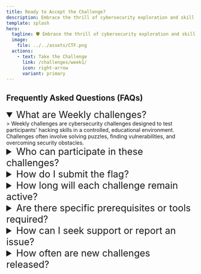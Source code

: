 ```yaml
---
title: Ready to Accept the Challenge?
description: Embrace the thrill of cybersecurity exploration and skill refinement with our Weekly CTF Challenges!
template: splash
hero:
  tagline: 🛡️ Embrace the thrill of cybersecurity exploration and skill refinement with our Weekly CTF Challenges! 🚀
  image:
    file: ../../assets/CTF.png
  actions:
    - text: Take the Challenge
      link: /challenges/week1/
      icon: right-arrow
      variant: primary
---
```


## Frequently Asked Questions (FAQs)
<details open>
  <summary style="font-size: 25px">What are Weekly challenges?</summary>
> Weekly challenges are cybersecurity challenges designed to test participants' hacking skills in a controlled, educational environment. Challenges often involve solving puzzles, finding vulnerabilities, and overcoming security obstacles.
</details>

<details>
  <summary style="font-size: 25px">Who can participate in these challenges?</summary>
> Our challenges are open to anyone passionate about cybersecurity! Whether you're a seasoned professional, a curious beginner, or an enthusiast eager to learn, our challenges cater to diverse skill levels.
</details>

<details>
  <summary style="font-size: 25px">How do I submit the flag?</summary>
> - **Join our Discord Server:** Head over to our Discord server and navigate to the designated "submit-flag" channel.
> - **Submit Your Flag:** Use the command `/submit-flag flag{your_flag}` in the channel. Replace `flag{your_flag}` with the flag code you've obtained during the challenge.
> - **Bot Confirmation:** Our Discord bot will automatically verify the flag you've submitted. It will promptly respond, confirming if your submitted flag is correct or incorrect.

> By following these steps, you can efficiently submit your flags and receive immediate feedback from our Discord bot regarding the accuracy of your submission.
</details>

<details>
  <summary style="font-size: 25px">How long will each challenge remain active?</summary>
> The challenge will be active for a duration of one week. Once this period concludes, the challenge will retire, making way for a new and exciting challenge to take its place.
</details>

<details>
  <summary style="font-size: 25px">Are there specific prerequisites or tools required?</summary>
> No specific prerequisites are mandatory. Basic knowledge of cybersecurity concepts may be helpful, and as for tools, we may recommend certain resources, but participation primarily relies on your problem-solving abilities and willingness to learn.
</details>

<details>
  <summary style="font-size: 25px">How can I seek support or report an issue?</summary>
> If you encounter any issues, have queries, or need assistance, please reach out to us using our discord server. We're here to help.
</details>

<details>
  <summary style="font-size: 25px">How often are new challenges released?</summary>
> New challenges are typically released weekly. Stay tuned to our platform or announcements for updates on challenge schedules.
</details>